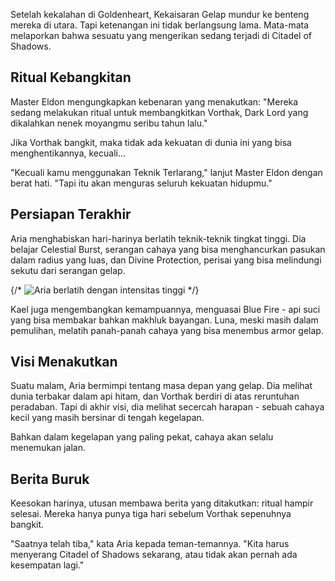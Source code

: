 Setelah kekalahan di Goldenheart, Kekaisaran Gelap mundur ke benteng mereka di utara. Tapi ketenangan ini tidak berlangsung lama. Mata-mata melaporkan bahwa sesuatu yang mengerikan sedang terjadi di Citadel of Shadows.

## Ritual Kebangkitan

Master Eldon mengungkapkan kebenaran yang menakutkan: "Mereka sedang melakukan ritual untuk membangkitkan Vorthak, Dark Lord yang dikalahkan nenek moyangmu seribu tahun lalu."

Jika Vorthak bangkit, maka tidak ada kekuatan di dunia ini yang bisa menghentikannya, kecuali...

"Kecuali kamu menggunakan Teknik Terlarang," lanjut Master Eldon dengan berat hati. "Tapi itu akan menguras seluruh kekuatan hidupmu."

## Persiapan Terakhir

Aria menghabiskan hari-harinya berlatih teknik-teknik tingkat tinggi. Dia belajar Celestial Burst, serangan cahaya yang bisa menghancurkan pasukan dalam radius yang luas, dan Divine Protection, perisai yang bisa melindungi sekutu dari serangan gelap.

{/* <Image 
  src="/images/chapter-7-training.webp" 
  alt="Aria berlatih dengan intensitas tinggi" 
  caption="Persiapan menghadapi ancaman terakhir"
/> */}

Kael juga mengembangkan kemampuannya, menguasai Blue Fire - api suci yang bisa membakar bahkan makhluk bayangan. Luna, meski masih dalam pemulihan, melatih panah-panah cahaya yang bisa menembus armor gelap.

## Visi Menakutkan

Suatu malam, Aria bermimpi tentang masa depan yang gelap. Dia melihat dunia terbakar dalam api hitam, dan Vorthak berdiri di atas reruntuhan peradaban. Tapi di akhir visi, dia melihat secercah harapan - sebuah cahaya kecil yang masih bersinar di tengah kegelapan.

<Quote author="Aria dalam mimpi">
Bahkan dalam kegelapan yang paling pekat, cahaya akan selalu menemukan jalan.
</Quote>

## Berita Buruk

Keesokan harinya, utusan membawa berita yang ditakutkan: ritual hampir selesai. Mereka hanya punya tiga hari sebelum Vorthak sepenuhnya bangkit.

"Saatnya telah tiba," kata Aria kepada teman-temannya. "Kita harus menyerang Citadel of Shadows sekarang, atau tidak akan pernah ada kesempatan lagi."